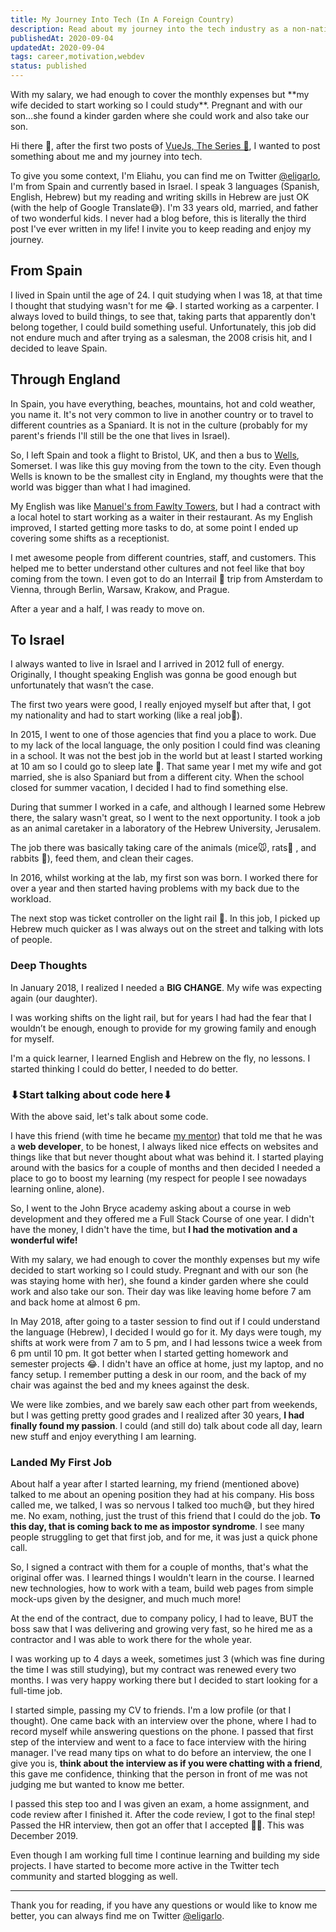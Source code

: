 ```yaml
---
title: My Journey Into Tech (In A Foreign Country)
description: Read about my journey into the tech industry as a non-native English speaker, from Spain to England and finally Israel. Discover the challenges and triumphs.
publishedAt: 2020-09-04
updatedAt: 2020-09-04
tags: career,motivation,webdev
status: published
---
```


<Callout>
	With my salary, we had enough to cover the monthly expenses but **my wife decided to start working
	so I could study**. Pregnant and with our son…she found a kinder garden where she could work and
	also take our son.
</Callout>

Hi there 👋, after the first two posts of [VueJs, The Series 🚀][VueJs, The Series], I wanted to post something about me and my journey into tech.

To give you some context, I'm Eliahu, you can find me on Twitter [@eligarlo], I'm from Spain and currently based in Israel. I speak 3 languages (Spanish, English, Hebrew) but my reading and writing skills in Hebrew are just OK (with the help of Google Translate😅). I'm 33 years old, married, and father of two wonderful kids. I never had a blog before, this is literally the third post I've ever written in my life! I invite you to keep reading and enjoy my journey.

## From Spain

I lived in Spain until the age of 24. I quit studying when I was 18, at that time I thought that studying wasn't for me 😂. I started working as a carpenter. I always loved to build things, to see that, taking parts that apparently don't belong together, I could build something useful. Unfortunately, this job did not endure much and after trying as a salesman, the 2008 crisis hit, and I decided to leave Spain.

<StaticTweet id='1291645278420951040' />

## Through England

In Spain, you have everything, beaches, mountains, hot and cold weather, you name it. It's not very common to live in another country or to travel to different countries as a Spaniard. It is not in the culture (probably for my parent's friends I'll still be the one that lives in Israel).

So, I left Spain and took a flight to Bristol, UK, and then a bus to [Wells][Wells], Somerset. I was like this guy moving from the town to the city. Even though Wells is known to be the smallest city in England, my thoughts were that the world was bigger than what I had imagined.

My English was like [Manuel's from Fawlty Towers][Manuel], but I had a contract with a local hotel to start working as a waiter in their restaurant. As my English improved, I started getting more tasks to do, at some point I ended up covering some shifts as a receptionist.

I met awesome people from different countries, staff, and customers. This helped me to better understand other cultures and not feel like that boy coming from the town. I even got to do an Interrail 🚂 trip from Amsterdam to Vienna, through Berlin, Warsaw, Krakow, and Prague.

After a year and a half, I was ready to move on.

## To Israel

I always wanted to live in Israel and I arrived in 2012 full of energy. Originally, I thought speaking English was gonna be good enough but unfortunately that wasn’t the case.

The first two years were good, I really enjoyed myself but after that, I got my nationality and had to start working (like a real job👔).

In 2015, I went to one of those agencies that find you a place to work. Due to my lack of the local language, the only position I could find was cleaning in a school. It was not the best job in the world but at least I started working at 10 am so I could go to sleep late 🦉. That same year I met my wife and got married, she is also Spaniard but from a different city. When the school closed for summer vacation, I decided I had to find something else.

During that summer I worked in a cafe, and although I learned some Hebrew there, the salary wasn't great, so I went to the next opportunity. I took a job as an animal caretaker in a laboratory of the Hebrew University, Jerusalem.

The job there was basically taking care of the animals (mice🐭, rats🐀 , and rabbits 🐇), feed them, and clean their cages.

In 2016, whilst working at the lab, my first son was born. I worked there for over a year and then started having problems with my back due to the workload.

The next stop was ticket controller on the light rail 🚆. In this job, I picked up Hebrew much quicker as I was always out on the street and talking with lots of people.

### Deep Thoughts

In January 2018, I realized I needed a **BIG CHANGE**. My wife was expecting again (our daughter).

I was working shifts on the light rail, but for years I had had the fear that I wouldn’t be enough, enough to provide for my growing family and enough for myself.

I'm a quick learner, I learned English and Hebrew on the fly, no lessons. I started thinking I could do better, I needed to do better.

### ⬇Start talking about code here⬇

With the above said, let's talk about some code.

I have this friend (with time he became [my mentor][Ajito]) that told me that he was a **web developer**, to be honest, I always liked nice effects on websites and things like that but never thought about what was behind it. I started playing around with the basics for a couple of months and then decided I needed a place to go to boost my learning (my respect for people I see nowadays learning online, alone).

So, I went to the John Bryce academy asking about a course in web development and they offered me a Full Stack Course of one year. I didn't have the money, I didn't have the time, but **I had the motivation and a wonderful wife!**

<StaticTweet id='1175696733931786240' />

With my salary, we had enough to cover the monthly expenses but my wife decided to start working so I could study. Pregnant and with our son (he was staying home with her), she found a kinder garden where she could work and also take our son. Their day was like leaving home before 7 am and back home at almost 6 pm.

In May 2018, after going to a taster session to find out if I could understand the language (Hebrew), I decided I would go for it. My days were tough, my shifts at work were from 7 am to 5 pm, and I had lessons twice a week from 6 pm until 10 pm. It got better when I started getting homework and semester projects 😂. I didn't have an office at home, just my laptop, and no fancy setup. I remember putting a desk in our room, and the back of my chair was against the bed and my knees against the desk.

We were like zombies, and we barely saw each other part from weekends, but I was getting pretty good grades and I realized after 30 years, **I had finally found my passion**. I could (and still do) talk about code all day, learn new stuff and enjoy everything I am learning.

### Landed My First Job

About half a year after I started learning, my friend (mentioned above) talked to me about an opening position they had at his company. His boss called me, we talked, I was so nervous I talked too much😅, but they hired me. No exam, nothing, just the trust of this friend that I could do the job. **To this day, that is coming back to me as impostor syndrome**. I see many people struggling to get that first job, and for me, it was just a quick phone call.

So, I signed a contract with them for a couple of months, that's what the original offer was. I learned things I wouldn't learn in the course. I learned new technologies, how to work with a team, build web pages from simple mock-ups given by the designer, and much much more!

At the end of the contract, due to company policy, I had to leave, BUT the boss saw that I was delivering and growing very fast, so he hired me as a contractor and I was able to work there for the whole year.

I was working up to 4 days a week, sometimes just 3 (which was fine during the time I was still studying), but my contract was renewed every two months. I was very happy working there but I decided to start looking for a full-time job.

I started simple, passing my CV to friends. I'm a low profile (or that I thought). One came back with an interview over the phone, where I had to record myself while answering questions on the phone. I passed that first step of the interview and went to a face to face interview with the hiring manager. I've read many tips on what to do before an interview, the one I give you is, **think about the interview as if you were chatting with a friend**, this gave me confidence, thinking that the person in front of me was not judging me but wanted to know me better.

I passed this step too and I was given an exam, a home assignment, and code review after I finished it. After the code review, I got to the final step! Passed the HR interview, then got an offer that I accepted 🍾🥂. This was December 2019.

Even though I am working full time I continue learning and building my side projects. I have started to become more active in the Twitter tech community and started blogging as well.

---

Thank you for reading, if you have any questions or would like to know me better, you can always find me on Twitter [@eligarlo][@eligarlo].

[VueJs, The Series]: /blog/vuejs-the-series-getting-started
[@eligarlo]: https://twitter.com/intent/user?screen_name=eligarlo
[Wells]: https://en.wikipedia.org/wiki/Wells,_Somerset
[Manuel]: https://www.youtube.com/watch?v=H-oH-TELcLE
[Ajito]: https://www.linkedin.com/in/hillel-g-austria/
